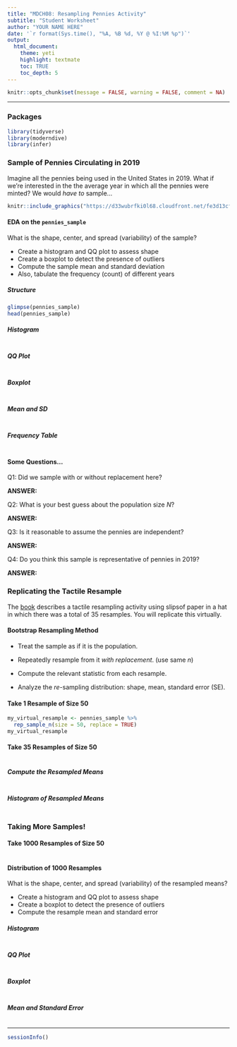```yaml
---
title: "MDCH08: Resampling Pennies Activity"
subtitle: "Student Worksheet"
author: "YOUR NAME HERE"
date: '`r format(Sys.time(), "%A, %B %d, %Y @ %I:%M %p")`'
output: 
  html_document: 
    theme: yeti
    highlight: textmate
    toc: TRUE
    toc_depth: 5
---
```


```r
knitr::opts_chunk$set(message = FALSE, warning = FALSE, comment = NA)
```
***

### Packages

```r
library(tidyverse)
library(moderndive)
library(infer)
```


### Sample of Pennies Circulating in 2019

Imagine all the pennies being used in the United States in 2019. What if we're interested in the the average year in which all the pennies were minted? We would *have to* sample...

```r
knitr::include_graphics("https://d33wubrfki0l68.cloudfront.net/fe3d13cf8652057fd5ea97fc4d7db1f00b2b1f34/62975/images/sampling/pennies/deliverable/3.jpg")
```

#### EDA on the `pennies_sample`

What is the shape, center, and spread (variability) of the sample?

* Create a histogram and QQ plot to assess shape
* Create a boxplot to detect the presence of outliers
* Compute the sample mean and standard deviation
* Also, tabulate the frequency (count) of different years 

##### Structure

```r
glimpse(pennies_sample)
head(pennies_sample)
```

##### Histogram

```r

```

##### QQ Plot

```r

```

##### Boxplot

```r

```

##### Mean and SD

```r

```

##### Frequency Table

```r

```

#### Some Questions...

Q1: Did we sample with or without replacement here?

**ANSWER:**

Q2: What is your best guess about the population size $N$?

**ANSWER:**

Q3: Is it reasonable to assume the pennies are independent?

**ANSWER:**

Q4: Do you think this sample is representative of pennies in 2019?

**ANSWER:**


### Replicating the Tactile Resample

The [book](https://moderndive.com/8-confidence-intervals.html) describes a tactile resampling activity using slipsof paper in a hat in which there was a total of 35 resamples. You will replicate this virtually.

#### Bootstrap Resampling Method

* Treat the sample as if it is the population.

* Repeatedly resample from it *with replacement*. (use same $n$)

* Compute the relevant statistic from each resample.

* Analyze the *re-*sampling distribution: shape, mean, standard error (SE).

#### Take 1 Resample of Size 50

```r
my_virtual_resample <- pennies_sample %>% 
  rep_sample_n(size = 50, replace = TRUE)
my_virtual_resample
```

#### Take 35 Resamples of Size 50

```r

```

##### Compute the Resampled Means

```r

```

##### Histogram of Resampled Means

```r

```


### Taking More Samples!

#### Take 1000 Resamples of Size 50

```r

```

#### Distribution of 1000 Resamples

What is the shape, center, and spread (variability) of the resampled means?

* Create a histogram and QQ plot to assess shape
* Create a boxplot to detect the presence of outliers
* Compute the resample mean and standard error

##### Histogram

```r

```

##### QQ Plot

```r

```

##### Boxplot

```r

```

##### Mean and Standard Error

```r

```


***
```r
sessionInfo()
```
